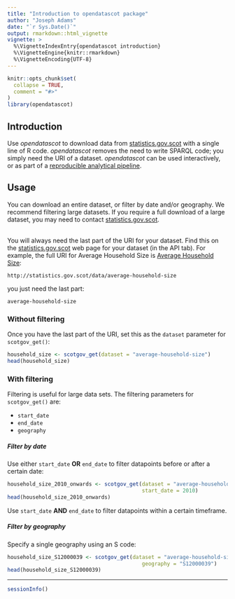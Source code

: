 ```yaml
---
title: "Introduction to opendatascot package"
author: "Joseph Adams"
date: "`r Sys.Date()`"
output: rmarkdown::html_vignette
vignette: >
  %\VignetteIndexEntry{opendatascot introduction}
  %\VignetteEngine{knitr::rmarkdown}
  %\VignetteEncoding{UTF-8}
---
```


```r
knitr::opts_chunk$set(
  collapse = TRUE,
  comment = "#>"
)
library(opendatascot)
```


## Introduction

Use _opendatascot_ to download data from [statistics.gov.scot](https://statistics.gov.scot) with a single line of R code. _opendatascot_ removes the need to write SPARQL code; you simply need the URI of a dataset. _opendatascot_ can be used interactively, or as part of a [reproducible analytical pipeline](https://ukgovdatascience.github.io/rap_companion/).


## Usage

You can download an entire dataset, or filter by date and/or geography. We recommend filtering large datasets. If you require a full download of a large dataset, you may need to contact [statistics.gov.scot](https://statistics.gov.scot).  
<br/>

You will always need the last part of the URI for your dataset. Find this on the [statistics.gov.scot](https://statistics.gov.scot) web page for your dataset (in the API tab). For example, the full URI for Average Household Size is [Average Household Size](https://statistics.gov.scot/resource?uri=http%3A%2F%2Fstatistics.gov.scot%2Fdata%2Faverage-household-size):  


`http://statistics.gov.scot/data/average-household-size`

you just need the last part:  

`average-household-size`


### Without filtering

Once you have the last part of the URI, set this as the `dataset` parameter for `scotgov_get()`:  

```r
household_size <- scotgov_get(dataset = "average-household-size")
head(household_size)
```

### With filtering

Filtering is useful for large data sets. The filtering parameters for `scotgov_get()` are:

-   `start_date`
-   `end_date`
-   `geography`

##### Filter by date

Use either `start_date` **OR** `end_date` to filter datapoints before or after a certain date:

```r
household_size_2010_onwards <- scotgov_get(dataset = "average-household-size",
                                           start_date = 2010)
head(household_size_2010_onwards)

```

Use `start_date` **AND** `end_date` to filter datapoints within a certain timeframe.

##### Filter by geography


Specify a single geography using an S code:

```r
household_size_S12000039 <- scotgov_get(dataset = "average-household-size",
                                           geography = "S12000039")
head(household_size_S12000039)
```

-------


```r
sessionInfo()
```
